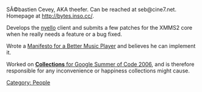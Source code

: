 SÃ©bastien Cevey, AKA theefer. Can be reached at seb@cine7.net. Homepage at http://bytes.inso.cc/.

Develops the [http://git.xmms.se/?p=nyello.git;a=summary nyello] client and submits a few patches for the XMMS2 core when he really needs a feature or a bug fixed.

Wrote a [http://bytes.inso.cc/wp/2005/07/11/better-music-player-manifesto/ Manifesto for a Better Music Player] and believes he can implement it.

Worked on [[SoC:Collections|'''Collections''' for Google Summer of Code 2006]], and is therefore responsible for any inconvenience or happiness collections might cause.

[[Category: People]]